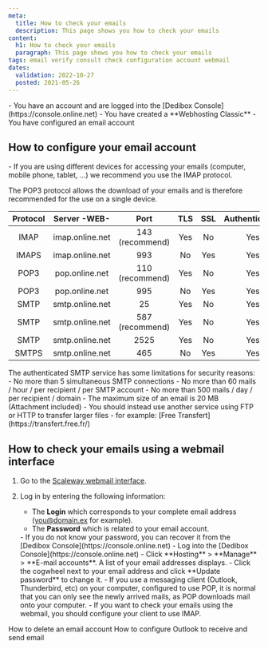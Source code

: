 ```yaml
---
meta:
  title: How to check your emails
  description: This page shows you how to check your emails
content:
  h1: How to check your emails
  paragraph: This page shows you how to check your emails
tags: email verify consult check configuration account webmail
dates:
  validation: 2022-10-27
  posted: 2021-05-26
---
```


<Message type="requirement">
  - You have an account and are logged into the [Dedibox Console](https://console.online.net)
  - You have created a **Webhosting Classic**
  - You have configured an email account
</Message>



## How to configure your email account 

<Message type="note">
  - If you are using different devices for accessing your emails (computer, mobile phone, tablet, …) we recommend you use the IMAP protocol.
</Message>


The POP3 protocol allows the download of your emails and is therefore recommended for the use on a single device.


| Protocol |   Server -WEB-  |       Port      | TLS | SSL | Authentication |
|:--------:|:---------------:|:---------------:|:---:|:---:|:--------------:|
|   IMAP   | imap.online.net | 143 (recommend) | Yes |  No |       Yes      |
|   IMAPS  | imap.online.net |       993       |  No | Yes |       Yes      |
|   POP3   |  pop.online.net | 110 (recommend) | Yes |  No |       Yes      |
|   POP3   |  pop.online.net |       995       |  No | Yes |       Yes      |
|   SMTP   | smtp.online.net |        25       | Yes |  No |       Yes      |
|   SMTP   | smtp.online.net | 587 (recommend) | Yes |  No |       Yes      |
|   SMTP   | smtp.online.net |       2525      | Yes |  No |       Yes      |
|   SMTPS  | smtp.online.net |       465       |  No | Yes |       Yes      |



<Message type="important">
  The authenticated SMTP service has some limitations for security reasons:
    - No more than 5 simultaneous SMTP connections
    - No more than 60 mails / hour / per recipient / per SMTP account
    - No more than 500 mails / day / per recipient / domain
    - The maximum size of an email is 20 MB (Attachment included)
    - You should instead use another service using FTP or HTTP to transfer larger files - for example: [Free Transfert](https://transfert.free.fr/)
</Message>


## How to check your emails using a webmail interface 

1. Go to the [Scaleway webmail interface](https://webmail.online.net/). 
2. Log in by entering the following information:
    * The **Login** which corresponds to your complete email address ([you@domain.ex](mailto:you@domain.ex) for example).
    * The **Password** which is related  to your email account. 

    <Message type="note">
      - If you do not know your password, you can recover it from the [Dedibox Console](https://console.online.net)
      - Log into the [Dedibox Console](https://console.online.net)
      - Click **Hosting** > **Manage** > **E-mail accounts**. A list of your email addresses displays.
      - Click the cogwheel next to your email address and click **Update password** to change it.  
    </Message>

    <Message type="tip">
      - If you use a messaging client (Outlook, Thunderbird, etc) on your computer, configured to use POP, it is normal that you can only see the newly arrived mails, as POP downloads mail onto your computer.
      - If you want to check your emails using the webmail, you should configure your client to use IMAP. 
    </Message>


<Navigation title="See Also">
  <PreviousButton to="/webhosting/classic/how-to/delete-email-account/">How to delete an email account</PreviousButton>
  <NextButton to="/webhosting/classic/how-to/configure-outlook/">How to configure Outlook to receive and send email</NextButton>
</Navigation> 
